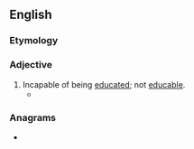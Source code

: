 ==English==

===Etymology===
{{prefix|en|in|educable}}

===Adjective===
{{en-adj}}

# Incapable of being [[educate]]d; not [[educable]].
#* {{quote-journal|en|year=2020|author=Francine Prose|title=Has Trump learned anything from Covid-19? Absolutely not|journal=The [[w:Grauniad|Grauniad]]|url=https://www.theguardian.com/commentisfree/2020/oct/06/trump-coronavirus-health-empathy|page=|text=But, once again, Donald Trump seems to be '''ineducable'''.}}

===Anagrams===
* {{anagrams|en|a=abcdeeilnu|induceable}}